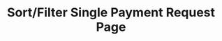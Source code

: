 ---
title: "Sort/Filter Single Payment Request Page"
description: "Description of your new file."
---